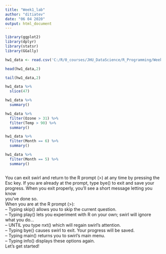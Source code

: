 ```yaml
---
title: "Week1_lab"
author: "ditiatev"
date: "06 04 2020"
output: html_document
---
```


```r
library(ggplot2)
library(dplyr)
library(statsr)
library(GGally)
```


```r
hw1_data <- read.csv('C:/R/0_courses/JHU_DataScience/R_Programming/Week1/hw1_data.csv')
```
```r
head(hw1_data,2)
```

```r
tail(hw1_data,2)
```
```r
hw1_data %>%
  slice(47)
```

```r
hw1_data %>%
  summary()
```

```r
hw1_data %>%
  filter(Ozone > 31) %>%
  filter(Temp > 90) %>%
  summary()
```

```r
hw1_data %>%
  filter(Month == 6) %>%
  summary()
```

```r
hw1_data %>%
  filter(Month == 5) %>%
  summary()
```
```r

```

| You can exit swirl and return to the R prompt (>) at any time by pressing the
| Esc key. If you are already at the prompt, type bye() to exit and save your
| progress. When you exit properly, you'll see a short message letting you know
| you've done so.

| When you are at the R prompt (>):
| -- Typing skip() allows you to skip the current question.
| -- Typing play() lets you experiment with R on your own; swirl will ignore
| what you do...
| -- UNTIL you type nxt() which will regain swirl's attention.
| -- Typing bye() causes swirl to exit. Your progress will be saved.
| -- Typing main() returns you to swirl's main menu.
| -- Typing info() displays these options again.

| Let's get started!
